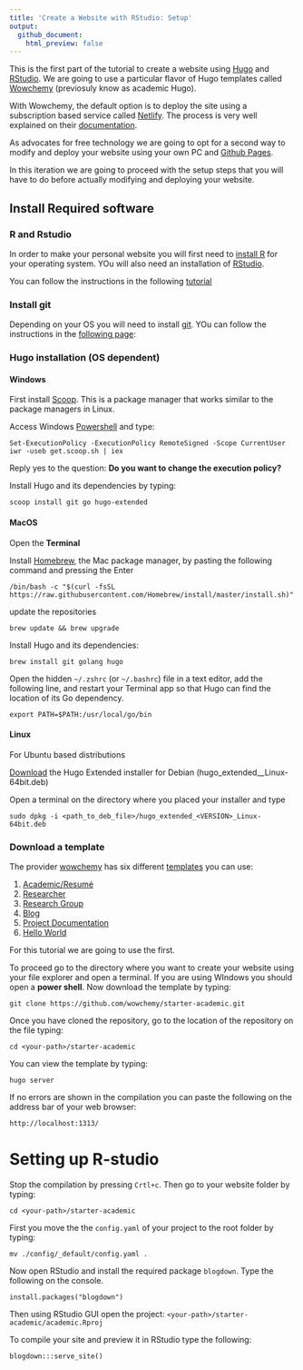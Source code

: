 ---
title: 'Create a Website with RStudio: Setup'
output:
  github_document:
    html_preview: false
---

This is the first part of the tutorial to create a website using [Hugo](https://gohugo.io/) and [RStudio](https://www.rstudio.com). We are going to use a particular flavor of Hugo templates called [Wowchemy](https://wowchemy.com/) (previosuly know as academic Hugo). 

With Wowchemy, the default option is to deploy the site using a subscription based service called [Netlify](https://www.netlify.com/). The process is very well explained on their [documentation](https://wowchemy.com/docs/getting-started/install/). 

As advocates for free technology we are going to opt for a second way to modify and deploy your website using your own PC and [Github Pages](https://pages.github.com/).

In this iteration we are going to proceed with the setup steps that you will have to do before actually modifying and deploying your website.

## Install Required software

### R and Rstudio

In order to make your personal website you will first need to  [install R](https://cran.r-project.org/) for your operating system. YOu will also need an installation of [RStudio](https://www.rstudio.com/products/rstudio/).

You can follow the instructions in the following [tutorial](https://campus.datacamp.com/courses/r-for-the-intimidated/introduction-to-course-and-rstudio?ex=3)

### Install git

Depending on your OS you will need to install [git](https://git-scm.com/). YOu can follow the instructions in the [following page](https://www.datacamp.com/community/tutorials/git-setup):

### Hugo installation (OS dependent){.tabset}

#### Windows

First install [Scoop](https://scoop.sh/). This is a package manager that works similar to the package managers in Linux.

Access Windows [Powershell](https://docs.microsoft.com/en-us/powershell/scripting/overview?view=powershell-7.1) and type:

`Set-ExecutionPolicy -ExecutionPolicy RemoteSigned -Scope CurrentUser
iwr -useb get.scoop.sh | iex`

Reply yes to the question: **Do you want to change the execution policy?**

Install Hugo and its dependencies by typing:



`scoop install git go hugo-extended`

#### MacOS

Open the **Terminal**

Install [Homebrew](https://brew.sh/), the Mac package manager, by pasting the following command and pressing the Enter

`/bin/bash -c "$(curl -fsSL https://raw.githubusercontent.com/Homebrew/install/master/install.sh)"`

update the repositories 

`brew update && brew upgrade`

Install Hugo and its dependencies:

`brew install git golang hugo`

Open the hidden `~/.zshrc` (or `~/.bashrc`) file in a text editor, add the following line, and restart your Terminal app so that Hugo can find the location of its Go dependency.

`export PATH=$PATH:/usr/local/go/bin`

#### Linux

For Ubuntu based distributions

[Download](https://github.com/gohugoio/hugo/releases)  the Hugo Extended installer for Debian (hugo_extended_<VERSION>_Linux-64bit.deb) 

Open a terminal on the directory where you placed your installer and type

`sudo dpkg -i <path_to_deb_file>/hugo_extended_<VERSION>_Linux-64bit.deb`

### Download a template

The provider [wowchemy](https://wowchemy.com/) has six different [templates](https://wowchemy.com/templates/) you can use:

  1. [Academic/Resumé](https://academic-demo.netlify.app/)
  2. [Researcher](https://hugo-researcher.netlify.app/)
  3. [Research Group](https://research-group.netlify.app/)
  4. [Blog](https://hugo-blog-starter.netlify.app/)
  5. [Project Documentation](https://book-starter.netlify.app/)
  6. [Hello World](https://starter-hello-world.netlify.app/)



For this tutorial we are going to use the first. 

To proceed go to the directory where you want to  create your website using your file explorer and open a terminal. If you are using WIndows you should open a **power shell**. Now download the template by typing:

`git clone https://github.com/wowchemy/starter-academic.git`

Once you have cloned the repository, go to the location of the repository on the file typing:


`cd <your-path>/starter-academic`

You can view the template by  typing:

`hugo server`

If no errors are shown in the compilation you can paste the following on the address bar of your web browser:

`http://localhost:1313/`


# Setting up R-studio

Stop the compilation by pressing `Crtl+c`. Then go to your website folder by typing:

`cd <your-path>/starter-academic`

First you move the  the `config.yaml`  of your project to the root folder by typing:

`mv ./config/_default/config.yaml .`

Now open RStudio and install the required package `blogdown`. Type the following on the console.

`install.packages("blogdown")`


Then using RStudio GUI open the project: `<your-path>/starter-academic/academic.Rproj`

To compile your site and preview it in RStudio type the following:

`blogdown:::serve_site()`


